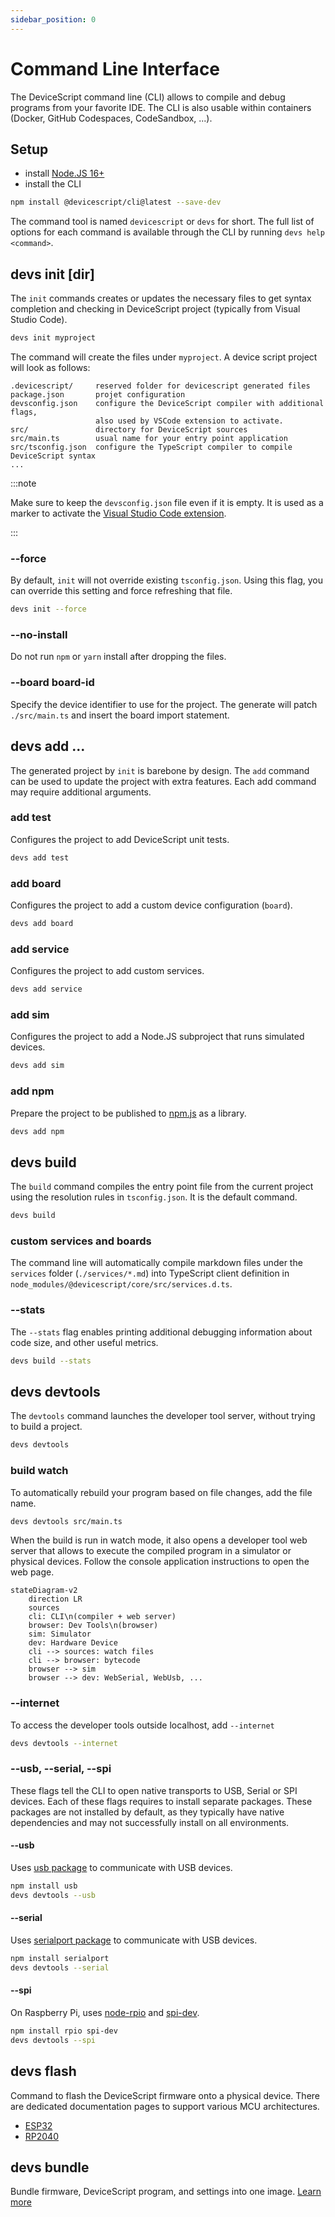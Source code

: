 ```yaml
---
sidebar_position: 0
---
```


# Command Line Interface

The DeviceScript command line (CLI) allows to compile and debug programs from your favorite IDE.
The CLI is also usable within containers (Docker, GitHub Codespaces, CodeSandbox, ...).

## Setup

-   install [Node.JS 16+](https://nodejs.org/en/download/)
-   install the CLI

```bash npm2yarn
npm install @devicescript/cli@latest --save-dev
```

The command tool is named `devicescript` or `devs` for short.
The full list of options for each command is available through the CLI by running `devs help <command>`.

## devs init \[dir\]

The `init` commands creates or updates the necessary files to get syntax completion
and checking in DeviceScript project (typically from Visual Studio Code).

```bash
devs init myproject
```

The command will create the files under `myproject`. A device script project will look as follows:

```
.devicescript/     reserved folder for devicescript generated files
package.json       projet configuration
devsconfig.json    configure the DeviceScript compiler with additional flags,
                   also used by VSCode extension to activate.
src/               directory for DeviceScript sources
src/main.ts        usual name for your entry point application
src/tsconfig.json  configure the TypeScript compiler to compile DeviceScript syntax
...
```

:::note

Make sure to keep the `devsconfig.json` file even if it is empty.
It is used as a marker to activate the [Visual Studio Code extension](/getting-started/vscode).

:::

### --force

By default, `init` will not override existing `tsconfig.json`. Using this flag, you can override this setting
and force refreshing that file.

```bash
devs init --force
```

### --no-install

Do not run `npm` or `yarn` install after dropping the files.

### --board board-id

Specify the device identifier to use for the project.
The generate will patch `./src/main.ts` and insert the board import statement.

## devs add ...

The generated project by `init` is barebone by design. The `add` command can be used to
update the project with extra features. Each add command may require additional arguments.

### add test

Configures the project to add DeviceScript unit tests.

```bash
devs add test
```

### add board

Configures the project to add a custom device configuration (`board`).

```bash
devs add board
```

### add service

Configures the project to add custom services.

```bash
devs add service
```

### add sim

Configures the project to add a Node.JS subproject that runs simulated devices.

```bash
devs add sim
```

### add npm

Prepare the project to be published to [npm.js](https://npmjs.com/) as a library.

```bash
devs add npm
```

## devs build

The `build` command compiles the entry point file from the current project
using the resolution rules in `tsconfig.json`. It is the default command.

```bash
devs build
```

### custom services and boards

The command line will automatically compile markdown files under the `services` folder (`./services/*.md`)
into TypeScript client definition in `node_modules/@devicescript/core/src/services.d.ts`.

### --stats

The `--stats` flag enables printing additional debugging information about code size,
and other useful metrics.

```bash
devs build --stats
```

## devs devtools

The `devtools` command launches the developer tool server, without trying to build a project.

```bash
devs devtools
```

### build watch

To automatically rebuild your program based on file changes,
add the file name.

```bash
devs devtools src/main.ts
```

When the build is run in watch mode, it also opens a developer tool web server that allows
to execute the compiled program in a simulator or physical devices. Follow the console
application instructions to open the web page.

```mermaid
stateDiagram-v2
    direction LR
    sources
    cli: CLI\n(compiler + web server)
    browser: Dev Tools\n(browser)
    sim: Simulator
    dev: Hardware Device
    cli --> sources: watch files
    cli --> browser: bytecode
    browser --> sim
    browser --> dev: WebSerial, WebUsb, ...
```

### --internet

To access the developer tools outside localhost, add `--internet`

```bash
devs devtools --internet
```

### --usb, --serial, --spi

These flags tell the CLI to open native transports to USB, Serial or SPI devices. Each of these flags requires to install separate packages. These packages are not installed by default, as they typically have native dependencies and may not successfully install on all environments.

#### --usb

Uses [usb package](https://www.npmjs.com/package/usb) to communicate with USB devices.

```bash npm2yarn
npm install usb
devs devtools --usb
```

#### --serial

Uses [serialport package](https://www.npmjs.com/package/serialport) to communicate with USB devices.

```bash npm2yarn
npm install serialport
devs devtools --serial
```

#### --spi

On Raspberry Pi, uses [node-rpio](https://www.npmjs.com/package/rpio) and [spi-dev](https://www.npmjs.com/package/spi-dev).

```bash npm2yarn
npm install rpio spi-dev
devs devtools --spi
```

## devs flash

Command to flash the DeviceScript firmware onto a physical device. There are dedicated documentation
pages to support various MCU architectures.

-   [ESP32](/devices/esp32/)
-   [RP2040](/devices/rp2040/)

## devs bundle

Bundle firmware, DeviceScript program, and settings into one image.
[Learn more](/developer/bundle)
